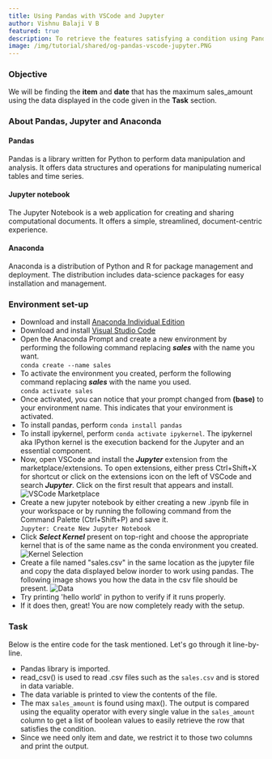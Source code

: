```yaml
---
title: Using Pandas with VSCode and Jupyter
author: Vishnu Balaji V B
featured: true
description: To retrieve the features satisfying a condition using Pandas.
image: /img/tutorial/shared/og-pandas-vscode-jupyter.PNG
---
```



### Objective

We will be finding the  **item** and **date** that has the maximum sales_amount using the data displayed in the code given in the __Task__ section.

### About Pandas, Jupyter and Anaconda

#### Pandas
Pandas is a library written for Python to perform data manipulation and analysis. It offers data structures and operations for manipulating numerical tables and time series.
#### Jupyter notebook
The Jupyter Notebook is a web application for creating and sharing computational documents. It offers a simple, streamlined, document-centric experience.
#### Anaconda
Anaconda is a distribution of Python and R for package management and deployment. The distribution includes data-science packages for easy installation and management.

### Environment set-up

- Download and install [Anaconda Individual Edition](https://www.anaconda.com/products/individual)
- Download and install [Visual Studio Code](https://code.visualstudio.com/)
- Open the Anaconda Prompt and create a new environment by performing the following command replacing *__sales__* with the name you want.<br/>`conda create --name sales`
- To activate the environment you created, perform the following command replacing *__sales__* with the name you used.<br/>
    `conda activate sales`
- Once activated, you can notice that your prompt changed from __(base)__ to your environment name. This indicates that your environment is activated.
- To install pandas, perform `conda install pandas`
- To install ipykernel, perform `conda activate ipykernel`. The ipykernel aka IPython kernel is the execution backend for the Jupyter and an essential component.
- Now, open VSCode and install the *__Jupyter__* extension from the marketplace/extensions. To open extensions, either press Ctrl+Shift+X for shortcut or click on the extensions icon on the left of VSCode and search *__Jupyter__*. Click on the first result that appears and install.<br/>
![VSCode Marketplace](/img/tutorial/2022-01-25/vscode-marketplace-jupyter.PNG)
- Create a new jupyter notebook by either creating a new .ipynb file in your workspace or by running the following command from the Command Palette (Ctrl+Shift+P) and save it.<br/>
    `Jupyter: Create New Jupyter Notebook`
- Click *__Select Kernel__* present on top-right and choose the appropriate kernel that is of the same name as the conda environment you created.
![Kernel Selection](/img/tutorial/2022-01-25/kernel-selection.PNG)
- Create a file named "sales.csv" in the same location as the jupyter file and copy the data displayed below inorder to work using pandas. The following image shows you how the data in the csv file should be present.
![Data](/img/tutorial/2022-01-25/data-csv.PNG)
- Try printing 'hello world' in python to verify if it runs properly.
- If it does then, great! You are now completely ready with the setup.

### Task
Below is the entire code for the task mentioned. Let's go through it line-by-line.
<Gist id="3f790593fd3a45a4f0898c27572430c7" />

- Pandas library is imported.
- read_csv() is used to read .csv files such as the `sales.csv` and is stored in data variable.
- The data variable is printed to view the contents of the file.
- The max `sales_amount` is found using max(). The output is compared using the equality operator with every single value in the `sales_amount` column to get a list of boolean values to easily retrieve the row that satisfies the condition.
- Since we need only item and date, we restrict it to those two columns and print the output.